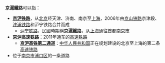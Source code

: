 '''京滬鐵路'''可以指：

*'''[[京沪铁路|京沪铁路]]'''，从[[北京|北京]]经天津、济南、南京至[[上海|上海]]，2006年由[[京山铁路|京山铁路]]京津段、[[津浦铁路|津浦铁路]]和沪宁铁路合并而成
**[[沪宁铁路|沪宁铁路]]，民國時期稱'''京滬鐵路'''，从[[上海市_(中華民國)|上海]]通往首都[[南京市_(中華民國)|南京市]]
* '''[[京沪高速铁路|京沪高速铁路]]'''：2011年通车的[[中国高速铁路|高速铁路]]
**'''[[京沪高铁第二通道|京沪高铁第二通道]]'''：[[中华人民共和国|中华人民共和国]]正在规划建设的北京至上海的第二条[[中国高速铁路|高速铁路]]
*位于[[南京市|南京市]][[浦口区|浦口区]]的一条道路

{{dab|J|Cat=四字建築物消歧義}}